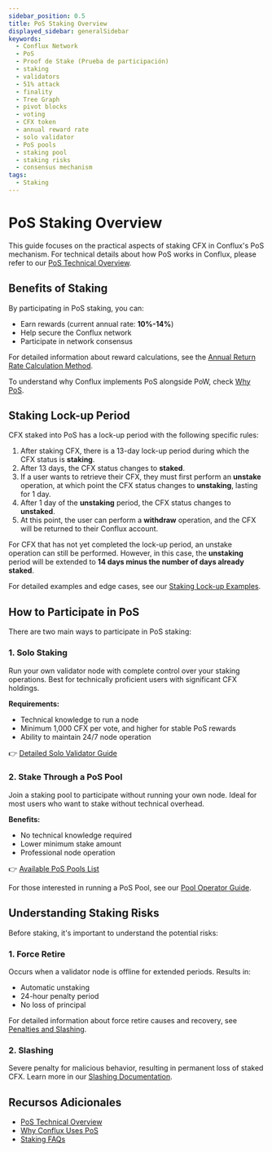 ```yaml
---
sidebar_position: 0.5
title: PoS Staking Overview
displayed_sidebar: generalSidebar
keywords:
  - Conflux Network
  - PoS
  - Proof de Stake (Prueba de participación)
  - staking
  - validators
  - 51% attack
  - finality
  - Tree Graph
  - pivot blocks
  - voting
  - CFX token
  - annual reward rate
  - solo validator
  - PoS pools
  - staking pool
  - staking risks
  - consensus mechanism
tags:
  - Staking
---
```


# PoS Staking Overview

This guide focuses on the practical aspects of staking CFX in Conflux's PoS mechanism. For technical details about how PoS works in Conflux, please refer to our [PoS Technical Overview](/docs/general/conflux-basics/consensus-mechanisms/proof-of-stake/pos_overview).

## Benefits of Staking

By participating in PoS staking, you can:

- Earn rewards (current annual rate: **10%-14%**)
- Help secure the Conflux network
- Participate in network consensus

For detailed information about reward calculations, see the [Annual Return Rate Calculation Method](/docs/general/conflux-basics/consensus-mechanisms/proof-of-stake/pos_overview#accrued-interest).

To understand why Conflux implements PoS alongside PoW, check [Why PoS](/docs/general/conflux-basics/consensus-mechanisms/proof-of-stake/why-pos).

## Staking Lock-up Period

CFX staked into PoS has a lock-up period with the following specific rules:  

1. After staking CFX, there is a 13-day lock-up period during which the CFX status is **staking**.  
2. After 13 days, the CFX status changes to **staked**.  
3. If a user wants to retrieve their CFX, they must first perform an **unstake** operation, at which point the CFX status changes to **unstaking**, lasting for 1 day.  
4. After 1 day of the **unstaking** period, the CFX status changes to **unstaked**.  
5. At this point, the user can perform a **withdraw** operation, and the CFX will be returned to their Conflux account.  

For CFX that has not yet completed the lock-up period, an unstake operation can still be performed. However, in this case, the **unstaking** period will be extended to **14 days minus the number of days already staked**. 

For detailed examples and edge cases, see our [Staking Lock-up Examples](/docs/general/conflux-basics/consensus-mechanisms/proof-of-stake/pos_overview#example).

## How to Participate in PoS

There are two main ways to participate in PoS staking:

### 1. Solo Staking

Run your own validator node with complete control over your staking operations. Best for technically proficient users with significant CFX holdings.

**Requirements:**

- Technical knowledge to run a node
- Minimum 1,000 CFX per vote, and higher for stable PoS rewards
- Ability to maintain 24/7 node operation

👉 [Detailed Solo Validator Guide](./become-a-solo-validator)

### 2. Stake Through a PoS Pool

Join a staking pool to participate without running your own node. Ideal for most users who want to stake without technical overhead.

**Benefits:**

- No technical knowledge required
- Lower minimum stake amount
- Professional node operation

👉 [Available PoS Pools List](./pos-pools-list)

For those interested in running a PoS Pool, see our [Pool Operator Guide](./running-staking-pool).

## Understanding Staking Risks

Before staking, it's important to understand the potential risks:

### 1. Force Retire

Occurs when a validator node is offline for extended periods. Results in:

- Automatic unstaking
- 24-hour penalty period
- No loss of principal

For detailed information about force retire causes and recovery, see [Penalties and Slashing](/docs/general/conflux-basics/consensus-mechanisms/proof-of-stake/penalties_and_slash#force-retire).

### 2. Slashing

Severe penalty for malicious behavior, resulting in permanent loss of staked CFX. Learn more in our [Slashing Documentation](/docs/general/conflux-basics/consensus-mechanisms/proof-of-stake/penalties_and_slash#slashing).

## Recursos Adicionales

- [PoS Technical Overview](/docs/general/conflux-basics/consensus-mechanisms/proof-of-stake/pos_overview)
- [Why Conflux Uses PoS](/docs/general/conflux-basics/consensus-mechanisms/proof-of-stake/why-pos)
- [Staking FAQs](./faqs)
